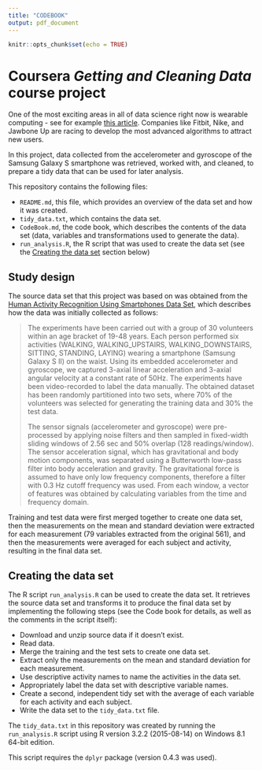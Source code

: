 ```yaml
---
title: "CODEBOOK"
output: pdf_document
---
```


```r
knitr::opts_chunk$set(echo = TRUE)
```

# Coursera *Getting and Cleaning Data* course project

One of the most exciting areas in all of data science right now is wearable computing - see for example [this article](http://www.insideactivitytracking.com/data-science-activity-tracking-and-the-battle-for-the-worlds-top-sports-brand/). Companies like Fitbit, Nike, and Jawbone Up are racing to develop the most advanced algorithms to attract new users.

In this project, data collected from the accelerometer and gyroscope of the Samsung Galaxy S smartphone was retrieved, worked with, and cleaned, to prepare a tidy data that can be used for later analysis.

This repository contains the following files:

- `README.md`, this file, which provides an overview of the data set and how it was created.
- `tidy_data.txt`, which contains the data set.
- `CodeBook.md`, the code book, which describes the contents of the data set (data, variables and transformations used to generate the data).
- `run_analysis.R`, the R script that was used to create the data set (see the [Creating the data set](#creating-data-set) section below) 

## Study design <a name="study-design"></a>

The source data set that this project was based on was obtained from the [Human Activity Recognition Using Smartphones Data Set](http://archive.ics.uci.edu/ml/datasets/Human+Activity+Recognition+Using+Smartphones#), which describes how the data was initially collected as follows:

> The experiments have been carried out with a group of 30 volunteers within an age bracket of 19-48 years. Each person performed six activities (WALKING, WALKING\_UPSTAIRS, WALKING\_DOWNSTAIRS, SITTING, STANDING, LAYING) wearing a smartphone (Samsung Galaxy S II) on the waist. Using its embedded accelerometer and gyroscope, we captured 3-axial linear acceleration and 3-axial angular velocity at a constant rate of 50Hz. The experiments have been video-recorded to label the data manually. The obtained dataset has been randomly partitioned into two sets, where 70% of the volunteers was selected for generating the training data and 30% the test data.
> 
> The sensor signals (accelerometer and gyroscope) were pre-processed by applying noise filters and then sampled in fixed-width sliding windows of 2.56 sec and 50% overlap (128 readings/window). The sensor acceleration signal, which has gravitational and body motion components, was separated using a Butterworth low-pass filter into body acceleration and gravity. The gravitational force is assumed to have only low frequency components, therefore a filter with 0.3 Hz cutoff frequency was used. From each window, a vector of features was obtained by calculating variables from the time and frequency domain.

Training and test data were first merged together to create one data set, then the measurements on the mean and standard deviation were extracted for each measurement (79 variables extracted from the original 561), and then the measurements were averaged for each subject and activity, resulting in the final data set.

## Creating the data set <a name="creating-data-set"></a>

The R script `run_analysis.R` can be used to create the data set. It retrieves the source data set and transforms it to produce the final data set by implementing the following steps (see the Code book for details, as well as the comments in the script itself):

- Download and unzip source data if it doesn't exist.
- Read data.
- Merge the training and the test sets to create one data set.
- Extract only the measurements on the mean and standard deviation for each measurement.
- Use descriptive activity names to name the activities in the data set.
- Appropriately label the data set with descriptive variable names.
- Create a second, independent tidy set with the average of each variable for each activity and each subject.
- Write the data set to the `tidy_data.txt` file.

The `tidy_data.txt` in this repository was created by running the `run_analysis.R` script using R version 3.2.2 (2015-08-14) on Windows 8.1 64-bit edition.

This script requires the `dplyr` package (version 0.4.3 was used).